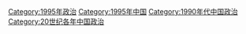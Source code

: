 [[Category:1995年政治|Category:1995年政治]]
[[Category:1995年中国|Category:1995年中国]]
[[Category:1990年代中国政治|Category:1990年代中国政治]]
[[Category:20世纪各年中国政治|Category:20世纪各年中国政治]]